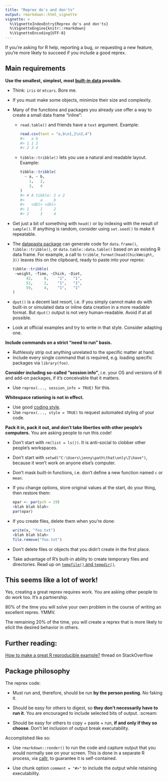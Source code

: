 ```yaml
---
title: "Reprex do's and don'ts"
output: rmarkdown::html_vignette
vignette: >
  %\VignetteIndexEntry{Reprex do's and don'ts}
  %\VignetteEngine{knitr::rmarkdown}
  %\VignetteEncoding{UTF-8}
---
```


If you're asking for R help, reporting a bug, or requesting a new feature, you're more likely to succeed if you include a good reprex.

## Main requirements

**Use the smallest, simplest, most [built-in data](https://stat.ethz.ch/R-manual/R-patched/library/datasets/html/00Index.html) possible.**

  - Think: `iris` or `mtcars`. Bore me.
  - If you must make some objects, minimize their size and complexity.
  - Many of the functions and packages you already use offer a way to create a small data frame "inline":
    - `read.table()` and friends have a `text` argument. Example:

      ```r
      read.csv(text = "a,b\n1,2\n3,4")
      #>   a b
      #> 1 1 2
      #> 2 3 4
      ```
      
    - `tibble::tribble()` lets you use a natural and readable layout. Example:
    
      ```r
      tibble::tribble(
        ~ a, ~ b,
          1,   2,
          3,   4
      )
      #> # A tibble: 2 x 2
      #>       a     b
      #>   <dbl> <dbl>
      #> 1     1     2
      #> 2     3     4
      ```
            
  - Get just a bit of something with `head()` or by indexing with the result of `sample()`. If anything is random, consider using `set.seed()` to make it repeatable.
  - The [datapasta package](https://milesmcbain.github.io/datapasta/) can generate code for `data.frame()`, `tibble::tribble()`, or `data.table::data.table()` based on an existing R data frame. For example, a call to `tribble_format(head(ChickWeight, 3))` leaves this on the clipboard, ready to paste into your reprex:
  
    ```r
    tibble::tribble(
     ~weight, ~Time, ~Chick, ~Diet,
          42,     0,    "1",   "1",
          51,     2,    "1",   "1",
          59,     4,    "1",   "1"
    )
    ```
  - `dput()` is a decent last resort, i.e. if you simply cannot make do with built-in or simulated data or inline data creation in a more readable format. But `dput()` output is not very human-readable. Avoid if at all possible.
  - Look at official examples and try to write in that style. Consider adapting one.

**Include commands on a strict "need to run" basis.**

  - Ruthlessly strip out anything unrelated to the specific matter at hand.
  - Include every single command that is required, e.g. loading specific packages via `library(foo)`.

**Consider including so-called "session info"**, i.e. your OS and versions of R and add-on packages, if it's conceivable that it matters.

  - Use `reprex(..., session_info = TRUE)` for this.

**Whitespace rationing is not in effect.**

  - Use good [coding style](https://style.tidyverse.org).
  - Use `reprex(..., style = TRUE)` to request automated styling of your code.

**Pack it in, pack it out, and don't take liberties with other people's computers.** You are asking people to run this code!

  - Don't start with `rm(list = ls())`. It is anti-social to clobber other people's workspaces.
  - Don't start with `setwd("C:\Users\jenny\path\that\only\I\have")`, because it won't work on anyone else's computer.
  - Don't mask built-in functions, i.e. don't define a new function named `c` or `mean`.
  - If you change options, store original values at the start, do your thing, then restore them:
  
    ```r
    opar <- par(pch = 19)
    <blah blah blah>
    par(opar)
    ```
  - If you create files, delete them when you're done:
  
    ```r
    write(x, "foo.txt")
    <blah blah blah>
    file.remove("foo.txt")
    ```
  - Don't delete files or objects that you didn't create in the first place.
  - Take advantage of R's built-in ability to create temporary files and directories. Read up on [`tempfile()` and `tempdir()`](https://stat.ethz.ch/R-manual/R-patched/library/base/html/tempfile.html).
  
## This seems like a lot of work!
  
Yes, creating a great reprex requires work. You are asking other people to do work too. It's a partnership.

80% of the time you will solve your own problem in the course of writing an excellent reprex. YMMV.
  
The remaining 20% of the time, you will create a reprex that is more likely to elicit the desired behavior in others.

## Further reading:

[How to make a great R reproducible example?](https://stackoverflow.com/questions/5963269/how-to-make-a-great-r-reproducible-example/16532098) thread on StackOverflow

## Package philosophy

The reprex code:

  * Must run and, therefore, should be run **by the person posting**. No faking it.

  * Should be easy for others to digest, so **they don't necessarily have to run it**. You are encouraged to include selected bits of output. :scream:

  * Should be easy for others to copy + paste + run, **if and only if they so choose**. Don't let inclusion of output break executability.

Accomplished like so:

  * Use `rmarkdown::render()` to run the code and capture output that you would normally see on your screen. This is done in a separate R process, via [callr](https://callr.r-lib.org), to guarantee it is self-contained.

  * Use chunk option `comment = "#>"` to include the output while retaining executability.
